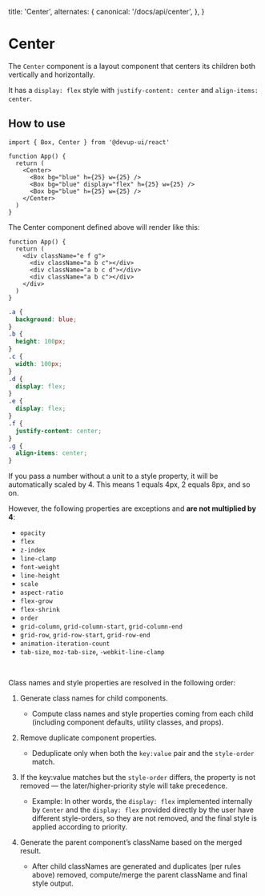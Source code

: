   title: 'Center',
  alternates: {
    canonical: '/docs/api/center',
  },
}

# Center

The `Center` component is a layout component that centers its children both vertically and horizontally.

It has a `display: flex` style with `justify-content: center` and `align-items: center`.

## How to use

```tsx
import { Box, Center } from '@devup-ui/react'

function App() {
  return (
    <Center>
      <Box bg="blue" h={25} w={25} />
      <Box bg="blue" display="flex" h={25} w={25} />
      <Box bg="blue" h={25} w={25} />
    </Center>
  )
}
```

The Center component defined above will render like this:

```tsx
function App() {
  return (
    <div className="e f g">
      <div className="a b c"></div>
      <div className="a b c d"></div>
      <div className="a b c"></div>
    </div>
  )
}
```

```css
.a {
  background: blue;
}
.b {
  height: 100px;
}
.c {
  width: 100px;
}
.d {
  display: flex;
}
.e {
  display: flex;
}
.f {
  justify-content: center;
}
.g {
  align-items: center;
}
```

If you pass a number without a unit to a style property, it will be automatically scaled by 4.
This means 1 equals 4px, 2 equals 8px, and so on.

However, the following properties are exceptions and **are not multiplied by 4**:

- `opacity`
- `flex`
- `z-index`
- `line-clamp`
- `font-weight`
- `line-height`
- `scale`
- `aspect-ratio`
- `flex-grow`
- `flex-shrink`
- `order`
- `grid-column`, `grid-column-start`, `grid-column-end`
- `grid-row`, `grid-row-start`, `grid-row-end`
- `animation-iteration-count`
- `tab-size`, `moz-tab-size`, `-webkit-line-clamp`

<br />

Class names and style properties are resolved in the following order:

1. Generate class names for child components.
   - Compute class names and style properties coming from each child (including component defaults, utility classes, and props).

2. Remove duplicate component properties.
   - Deduplicate only when both the `key:value` pair and the `style-order` match.

3. If the key:value matches but the `style-order` differs, the property is not removed — the later/higher-priority style will take precedence.
   - Example: In other words, the `display: flex` implemented internally by `Center` and the `display: flex` provided directly by the user have different style-orders, so they are not removed, and the final style is applied according to priority.

4. Generate the parent component’s className based on the merged result.
   - After child classNames are generated and duplicates (per rules above) removed, compute/merge the parent className and final style output.
